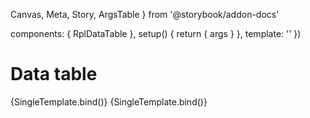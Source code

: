   Canvas,
  Meta,
  Story,
  ArgsTable
} from '@storybook/addon-docs'

  components: { RplDataTable },
  setup() {
    return { args }
  },
  template: '<RplDataTable v-bind="args" />'
})

<Meta
  title='Core/Containers/Data table'
  component={RplDataTable}
/>

# Data table

<ArgsTable of={RplDataTable} />

<Canvas>
  <Story
    name="Custom content"
    play={a11yStoryCheck}
    args={{
      caption: "Optional table caption",
      footer: "Optional table footer",
      columns: RplDataTableColumns,
      items: RplDataTableItems,
      headingType: {
        vertical: true
      },
      alignHidden: 1
    }}
  >
    {SingleTemplate.bind()}
  </Story>
</Canvas>

<Canvas>
  <Story
    name="Structured content"
    play={a11yStoryCheck}
    args={{
      caption: "Optional table caption",
      footer: "Optional table footer",
      columns: [
        "Column 1",
        "Column 2",
        "Column 3",
        "Column 4"
      ],
      items: [
        [
          "R1 - C1",
          "R1 - C2",
          "R1 - C3",
          "R1 - C4",
          [
            [
              {
                items: [
                  {
                    heading: "R1 test heading",
                    content: "R1 test content"
                  },
                  {
                    heading: "R1 test heading 2",
                    content: "R1 test content 2"
                  }
                ]
              }
            ]
          ]
        ],
        [
          "R2 - C1",
          "R2 - C2",
          "R2 - C3",
          "R2 - C4",
          [
            [
              {
                items: [
                  {
                    heading: "R2 test heading",
                    content: "R2 test content"
                  },
                  {
                    heading: "R2 test heading 2",
                    content: "R2 test content 2"
                  },
                  {
                    heading: "R2 test heading 3",
                    content: "R2 test content 3"
                  }
                ]
              }
            ]
          ]
        ],
        [
          "R3 - C1",
          "R3 - C2",
          "R3 - C3",
          "R3 - C4",
          [
            [
              {
                items: [
                  {
                    heading: "R3 test heading",
                    content: "R3 test content"
                  }
                ]
              }
            ]
          ]
        ]
      ],
      headingType: {
        vertical: true
      },
      alignHidden: 1
    }}
  >
    {SingleTemplate.bind()}
  </Story>
</Canvas>
